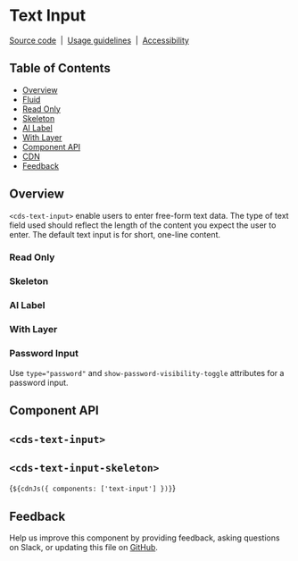 
<Meta of={TextInputStories} />

# Text Input

[Source code](https://github.com/carbon-design-system/carbon/tree/main/packages/web-components/src/components/text-input)
&nbsp;|&nbsp;
[Usage guidelines](https://www.carbondesignsystem.com/components/text-input/usage)
&nbsp;|&nbsp;
[Accessibility](https://www.carbondesignsystem.com/components/text-input/accessibility)

## Table of Contents

- [Overview](#overview)
- [Fluid](#fluid)
- [Read Only](#read-only)
- [Skeleton](#skeleton)
- [AI Label](#ai-label)
- [With Layer](#with-layer)
- [Component API](#component-api)
- [CDN](#cdn)
- [Feedback](#feedback)

## Overview

`<cds-text-input>` enable users to enter free-form text data. The type of text field
used should reflect the length of the content you expect the user to enter. The
default text input is for short, one-line content.

<Canvas of={TextInputStories.Default} />

### Read Only

<Canvas of={TextInputStories.ReadOnly} />

### Skeleton

<Canvas of={TextInputStories.Skeleton} />

### AI Label

<Canvas of={TextInputStories.WithAILabel} />

### With Layer

<Canvas of={TextInputStories.WithLayer} />

### Password Input

Use `type="password"` and `show-password-visibility-toggle` attributes for a password input.

<Canvas of={TextInputStories.TogglePasswordVisibility} />

## Component API

## `<cds-text-input>`

<ArgTypes of="cds-text-input" />

## `<cds-text-input-skeleton>`

<ArgTypes of="cds-text-input-skeleton" />

<Markdown>{`${cdnJs({ components: ['text-input'] })}`}</Markdown>

## Feedback

Help us improve this component by providing feedback, asking questions on Slack,
or updating this file on
[GitHub](https://github.com/carbon-design-system/carbon/edit/main/packages/web-components/src/components/text-input/text-input.mdx).
